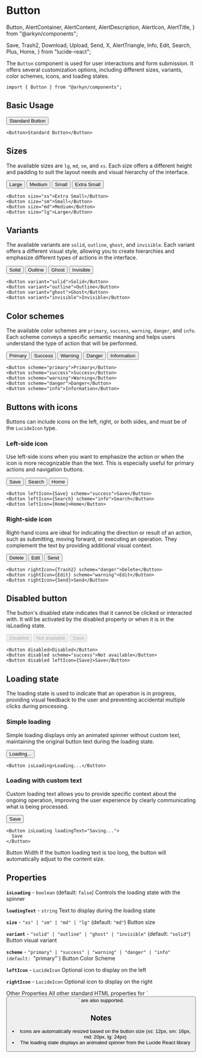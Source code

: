 # Button

  Button,
  AlertContainer,
  AlertContent,
  AlertDescription,
  AlertIcon,
  AlertTitle,
} from "@arkyn/components";

  Save,
  Trash2,
  Download,
  Upload,
  Send,
  X,
  AlertTriangle,
  Info,
  Edit,
  Search,
  Plus,
  Home,
} from "lucide-react";

The `Button` component is used for user interactions and form submission. It offers several customization options, including different sizes, variants, color schemes, icons, and loading states.

```tsx
import { Button } from "@arkyn/components";
```

## Basic Usage

<div className="noContent">
  <Button>Standard Button</Button>
</div>

```tsx
<Button>Standard Button</Button>
```

## Sizes

The available sizes are `lg`, `md`, `sm`, and `xs`. Each size offers a different height and padding to suit the layout needs and visual hierarchy of the interface.

<div className="noContent row">
  <Button size="lg">Large</Button>
  <Button size="md">Medium</Button>
  <Button size="sm">Small</Button>
  <Button size="xs">Extra Small</Button>
</div>

```tsx
<Button size="xs">Extra Small</Button>
<Button size="sm">Small</Button>
<Button size="md">Medium</Button>
<Button size="lg">Large</Button>
```

## Variants

The available variants are `solid`, `outline`, `ghost`, and `invisible`. Each variant offers a different visual style, allowing you to create hierarchies and emphasize different types of actions in the interface.

<div className="noContent row">
  <Button variant="solid">Solid</Button>
  <Button variant="outline">Outline</Button>
  <Button variant="ghost">Ghost</Button>
  <Button variant="invisible">Invisible</Button>
</div>

```tsx
<Button variant="solid">Solid</Button>
<Button variant="outline">Outline</Button>
<Button variant="ghost">Ghost</Button>
<Button variant="invisible">Invisible</Button>
```

## Color schemes

The available color schemes are `primary`, `success`, `warning`, `danger`, and `info`. Each scheme conveys a specific semantic meaning and helps users understand the type of action that will be performed.

<div className="noContent row">
  <Button scheme="primary">Primary</Button>
  <Button scheme="success">Success</Button>
  <Button scheme="warning">Warning</Button>
  <Button scheme="danger">Danger</Button>
  <Button scheme="info">Information</Button>
</div>

```tsx
<Button scheme="primary">Primary</Button>
<Button scheme="success">Success</Button>
<Button scheme="warning">Warning</Button>
<Button scheme="danger">Danger</Button>
<Button scheme="info">Information</Button>
```

## Buttons with icons

Buttons can include icons on the left, right, or both sides, and must be of the `LucideIcon` type.

### Left-side icon

Use left-side icons when you want to emphasize the action or when the icon is more recognizable than the text. This is especially useful for primary actions and navigation buttons.

<div className="noContent row">
  <Button leftIcon={Save} scheme="success">
    Save
  </Button>
  <Button leftIcon={Search} scheme="info">
    Search
  </Button>
  <Button leftIcon={Home}>Home</Button>
</div>

```tsx
<Button leftIcon={Save} scheme="success">Save</Button>
<Button leftIcon={Search} scheme="info">Search</Button>
<Button leftIcon={Home}>Home</Button>
```

### Right-side icon

Right-hand icons are ideal for indicating the direction or result of an action, such as submitting, moving forward, or executing an operation. They complement the text by providing additional visual context.

<div className="noContent row">
  <Button rightIcon={Trash2} scheme="danger">
    Delete
  </Button>
  <Button rightIcon={Edit} scheme="warning">
    Edit
  </Button>
  <Button rightIcon={Send}>Send</Button>
</div>

```tsx
<Button rightIcon={Trash2} scheme="danger">Delete</Button>
<Button rightIcon={Edit} scheme="warning">Edit</Button>
<Button rightIcon={Send}>Send</Button>
```

## Disabled button

The button's disabled state indicates that it cannot be clicked or interacted with. It will be activated by the disabled property or when it is in the isLoading state.

<div className="noContent row">
  <Button disabled>Disabled</Button>
  <Button disabled scheme="success">
    Not available
  </Button>
  <Button disabled leftIcon={Save}>
    Save
  </Button>
</div>

```tsx
<Button disabled>Disabled</Button>
<Button disabled scheme="success">Not available</Button>
<Button disabled leftIcon={Save}>Save</Button>
```

## Loading state

The loading state is used to indicate that an operation is in progress, providing visual feedback to the user and preventing accidental multiple clicks during processing.

### Simple loading

Simple loading displays only an animated spinner without custom text, maintaining the original button text during the loading state.

<div className="noContent">
  <Button isLoading>Loading...</Button>
</div>

```tsx
<Button isLoading>Loading...</Button>
```

### Loading with custom text

Custom loading text allows you to provide specific context about the ongoing operation, improving the user experience by clearly communicating what is being processed.

<div className="noContent row">
  <Button isLoading loadingText="Saving...">
    Save
  </Button>
</div>

```tsx
<Button isLoading loadingText="Saving...">
  Save
</Button>
```

<AlertContainer schema="info">
  <AlertIcon />
  <AlertContent>
    <AlertTitle>Button Width</AlertTitle>
    <AlertDescription>
      If the button loading text is too long, the button will automatically
      adjust to the content size.
    </AlertDescription>
  </AlertContent>
</AlertContainer>

## Properties

**`isLoading`** - `boolean` (default: `false`)
Controls the loading state with the spinner

**`loadingText`** - `string`
Text to display during the loading state

**`size`** - `"xs" | "sm" | "md" | "lg"` (default: `"md"`)
Button size

**`variant`** - `"solid" | "outline" | "ghost" | "invisible"` (default: `"solid"`)
Button visual variant

**`scheme`** - `"primary" | "success" | "warning" | "danger" | "info" (default: `"primary"`)
Button Color Scheme

**`leftIcon`** - `LucideIcon`
Optional icon to display on the left

**`rightIcon`** - `LucideIcon`
Optional icon to display on the right

<AlertContainer schema="info">
  <AlertIcon />
  <AlertContent>
    <AlertTitle>Other Properties</AlertTitle>
    <AlertDescription>
    All other standard HTML properties for `<button>` are also supported.
    </AlertDescription>
  </AlertContent>
</AlertContainer>

## Notes

- Icons are automatically resized based on the button size (xs: 12px, sm: 16px, md: 20px, lg: 24px)
- The loading state displays an animated spinner from the Lucide React library
